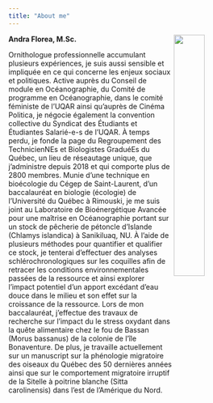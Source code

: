 ```yaml
---
title: "About me"
---
```


<img src = "images/ok.jpg" width = "35%" align = "right">

**Andra Florea, M.Sc.**

Ornithologue professionnelle accumulant plusieurs expériences, je suis aussi sensible et impliquée en ce qui concerne les enjeux sociaux et politiques. Active auprès du Conseil de module en Océanographie, du Comité de programme en Océanographie, dans le comité féministe de l’UQAR ainsi qu’auprès de Cinéma Politica, je négocie également la convention collective du Syndicat des Étudiants et Étudiantes Salarié-e-s de l’UQAR. À temps perdu, je fonde la page du Regroupement des TechnicienNEs et Biologistes GraduéEs du Québec, un lieu de réseautage unique, que j’administre depuis 2018 et qui comporte plus de 2800 membres. Munie d’une technique en bioécologie du Cégep de Saint-Laurent, d’un baccalauréat en biologie (écologie) de l’Université du Québec à Rimouski, je me suis joint au Laboratoire de Bioénergétique Avancée pour une maîtrise en Océanographie portant sur un stock de pêcherie de pétoncle d’Islande (Chlamys islandica) à Sanikiluaq, NU. À l’aide de plusieurs méthodes pour quantifier et qualifier ce stock, je tenterai d’effectuer des analyses schlérochronologiques sur les coquilles afin de retracer les conditions environnementales passées de la ressource et ainsi explorer l’impact potentiel d’un apport excédant d’eau douce dans le milieu et son effet sur la croissance de la ressource. Lors de mon baccalauréat, j’effectue des travaux de recherche sur l’impact du le stress oxydant dans la quête alimentaire chez le fou de Bassan (Morus bassanus) de la colonie de l’île Bonaventure. De plus, je travaille actuellement sur un manuscript sur la phénologie migratoire des oiseaux du Québec des 50 dernières années ainsi que sur le comportement migratoire irruptif de la Sitelle à poitrine blanche (Sitta carolinensis) dans l’est de l’Amérique du Nord.

<!-- ## Professional and Research Associations -->

<!-- [Ressources Aquatiques Québec](http://www.raq.uqar.ca//) 2020 – Present   -->



